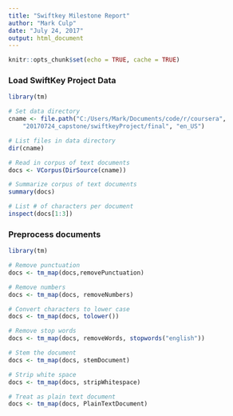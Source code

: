 ```yaml
---
title: "Swiftkey Milestone Report"
author: "Mark Culp"
date: "July 24, 2017"
output: html_document
---
```


```r
knitr::opts_chunk$set(echo = TRUE, cache = TRUE)
```

### Load SwiftKey Project Data


```r
library(tm)

# Set data directory
cname <- file.path("C:/Users/Mark/Documents/code/r/coursera",
    "20170724_capstone/swiftkeyProject/final", "en_US")

# List files in data directory
dir(cname)

# Read in corpus of text documents
docs <- VCorpus(DirSource(cname))   

# Summarize corpus of text documents
summary(docs) 

# List # of characters per document
inspect(docs[1:3])

```

### Preprocess documents

```r

library(tm)

# Remove punctuation
docs <- tm_map(docs,removePunctuation)

# Remove numbers
docs <- tm_map(docs, removeNumbers)  

# Convert characters to lower case
docs <- tm_map(docs, tolower())  

# Remove stop words
docs <- tm_map(docs, removeWords, stopwords("english"))

# Stem the document
docs <- tm_map(docs, stemDocument)

# Strip white space 
docs <- tm_map(docs, stripWhitespace)

# Treat as plain text document
docs <- tm_map(docs, PlainTextDocument)




```





